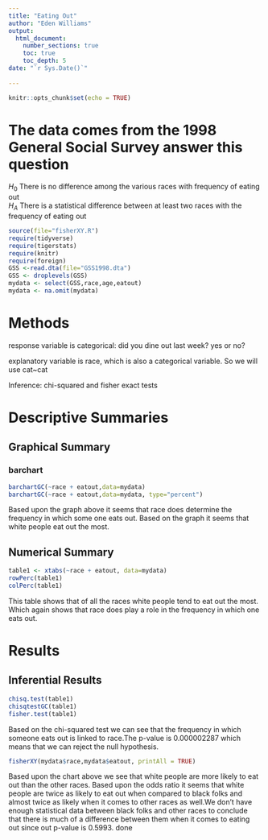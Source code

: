 ```yaml
---
title: "Eating Out"
author: "Eden Williams"
output: 
  html_document:
    number_sections: true
    toc: true
    toc_depth: 5
date: "`r Sys.Date()`"    
    
---
```


```r
knitr::opts_chunk$set(echo = TRUE)
```

# The data comes from the 1998 General Social Survey answer this question

$H_0$ There is no difference among the various races with frequency of eating out  
$H_A$ There is a statistical difference between at least two races with the frequency of eating out  


```r
source(file="fisherXY.R")
require(tidyverse)
require(tigerstats)
require(knitr)
require(foreign)
GSS <-read.dta(file="GSS1998.dta")
GSS <- droplevels(GSS)
mydata <- select(GSS,race,age,eatout)
mydata <- na.omit(mydata)
```

# Methods

response variable is categorical: did you dine out last week? yes or no?

explanatory variable is race, which is also a categorical variable. So we will use cat~cat

Inference: chi-squared and fisher exact tests

# Descriptive Summaries 

## Graphical Summary 

### barchart


```r
barchartGC(~race + eatout,data=mydata)
barchartGC(~race + eatout,data=mydata, type="percent")

```

Based upon the graph above it seems that race does determine the frequency in which some one eats out. Based on the graph it seems that white people eat out the most. 

## Numerical Summary 

```r
table1 <- xtabs(~race + eatout, data=mydata)
rowPerc(table1)
colPerc(table1)
```

This table shows that of all the races white people tend to eat out the most. Which again shows that race does play a role in the frequency in which one eats out.


# Results 

## Inferential Results

```r
chisq.test(table1)
chisqtestGC(table1)
fisher.test(table1)
```

Based on the chi-squared test we can see that the frequency in which someone eats out is linked to race.The p-value is 0.000002287 which means that we can reject the null hypothesis. 


```r
fisherXY(mydata$race,mydata$eatout, printAll = TRUE)
```
Based upon the chart above we see that white people are more likely to eat out than the other races. Based upon the odds ratio it seems that white people are twice as likely to eat out when compared to black folks and almost twice as likely when it comes to other races as well.We don't have enough statistical data between black folks and other races to conclude that there is much of a difference between them when it comes to eating out since out p-value is 0.5993.
done